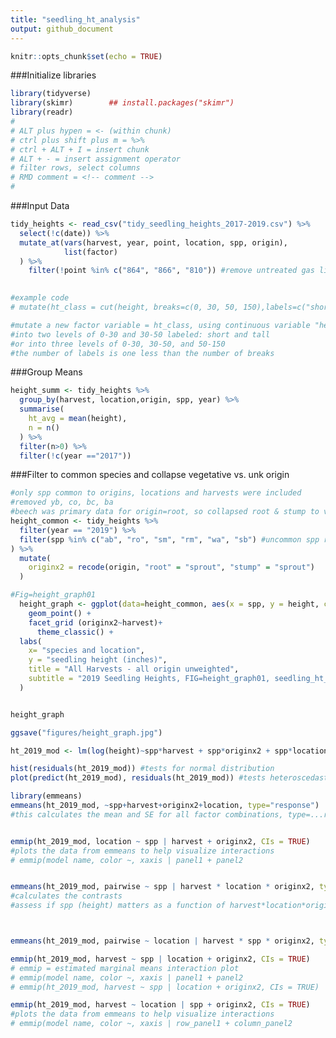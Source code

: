 ```yaml
---
title: "seedling_ht_analysis"
output: github_document
---
```


```r
knitr::opts_chunk$set(echo = TRUE)
```

###Initialize libraries
```r
library(tidyverse)
library(skimr)        ## install.packages("skimr")
library(readr)
#
# ALT plus hypen = <- (within chunk)
# ctrl plus shift plus m = %>% 
# ctrl + ALT + I = insert chunk
# ALT + - = insert assignment operator
# filter rows, select columns
# RMD comment = <!-- comment -->
# 

```


###Input Data
```r

tidy_heights <- read_csv("tidy_seedling_heights_2017-2019.csv") %>% 
  select(!c(date)) %>% 
  mutate_at(vars(harvest, year, point, location, spp, origin),
            list(factor)
  ) %>% 
    filter(!point %in% c("864", "866", "810")) #remove untreated gas line plots

  
#example code  
# mutate(ht_class = cut(height, breaks=c(0, 30, 50, 150),labels=c("short","medium", "tall")))

#mutate a new factor variable = ht_class, using continuous variable "height"
#into two levels of 0-30 and 30-50 labeled: short and tall
#or into three levels of 0-30, 30-50, and 50-150
#the number of labels is one less than the number of breaks


```


###Group Means
```r

height_summ <- tidy_heights %>% 
  group_by(harvest, location,origin, spp, year) %>% 
  summarise(
    ht_avg = mean(height),
    n = n()
  ) %>% 
  filter(n>0) %>% 
  filter(!c(year =="2017"))

```

###Filter to common species and collapse vegetative vs. unk origin
```r

#only spp common to origins, locations and harvests were included
#removed yb, co, bc, ba
#beech was primary data for origin=root, so collapsed root & stump to vegetative
height_common <- tidy_heights %>% 
  filter(year == "2019") %>% 
  filter(spp %in% c("ab", "ro", "sm", "rm", "wa", "sb") #uncommon spp removed
) %>% 
  mutate(
    originx2 = recode(origin, "root" = "sprout", "stump" = "sprout")
  )

#Fig=height_graph01
  height_graph <- ggplot(data=height_common, aes(x = spp, y = height, color = location)) +
    geom_point() +
    facet_grid (originx2~harvest)+
      theme_classic() +
  labs(
    x= "species and location",
    y = "seedling height (inches)",
    title = "All Harvests - all origin unweighted",
    subtitle = "2019 Seedling Heights, FIG=height_graph01, seedling_ht_analysis.Rmd"
  ) 


height_graph

ggsave("figures/height_graph.jpg")


```


```r

ht_2019_mod <- lm(log(height)~spp*harvest + spp*originx2 + spp*location, data=height_common)

hist(residuals(ht_2019_mod)) #tests for normal distribution
plot(predict(ht_2019_mod), residuals(ht_2019_mod)) #tests heteroscedasticity, thus log

library(emmeans)
emmeans(ht_2019_mod, ~spp+harvest+originx2+location, type="response")
#this calculates the mean and SE for all factor combinations, type=...reverse transformed


emmip(ht_2019_mod, location ~ spp | harvest + originx2, CIs = TRUE)
#plots the data from emmeans to help visualize interactions
# emmip(model name, color ~, xaxis | panel1 + panel2


emmeans(ht_2019_mod, pairwise ~ spp | harvest * location * originx2, type = "response")
#calculates the contrasts
#assess if spp (height) matters as a function of harvest*location*originx2




```


```r
emmeans(ht_2019_mod, pairwise ~ location | harvest * spp * originx2, type = "response")

emmip(ht_2019_mod, harvest ~ spp | location + originx2, CIs = TRUE)
# emmip = estimated marginal means interaction plot
# emmip(model name, color ~, xaxis | panel1 + panel2
# emmip(ht_2019_mod, harvest ~ spp | location + originx2, CIs = TRUE)

```


```r
emmip(ht_2019_mod, harvest ~ location | spp + originx2, CIs = TRUE)
#plots the data from emmeans to help visualize interactions
# emmip(model name, color ~, xaxis | row_panel1 + column_panel2


```










